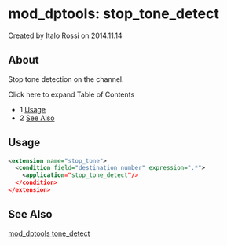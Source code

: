 
# mod_dptools: stop_tone_detect 

 Created by  Italo Rossi on 2014.11.14

## About

Stop tone detection on the channel.

Click here to expand Table of Contents

* 1 [Usage](#-freeswitch--mod_dptools-stop_tone_detect-)
* 2 [See Also](#-freeswitch--mod_dptools-stop_tone_detect-)

## Usage

```xml
<extension name="stop_tone">
  <condition field="destination_number" expression=".*">
    <application="stop_tone_detect"/>
  </condition>
</extension>
```

## See Also

[mod\_dptools tone\_detect](./6586957.mdx#about)


